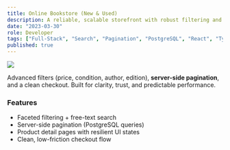 ```yaml
---
title: Online Bookstore (New & Used)
description: A reliable, scalable storefront with robust filtering and an “ironclad” front-end that stays snappy under load.
date: "2023-03-30"
role: Developer
tags: ["Full-Stack", "Search", "Pagination", "PostgreSQL", "React", "TypeScript"]
published: true
---
```


![](/ProjectPngs/online-bookstore.png)

Advanced filters (price, condition, author, edition), **server-side pagination**, and a clean checkout.
Built for clarity, trust, and predictable performance.

### Features
- Faceted filtering + free-text search  
- Server-side pagination (PostgreSQL queries)  
- Product detail pages with resilient UI states  
- Clean, low-friction checkout flow